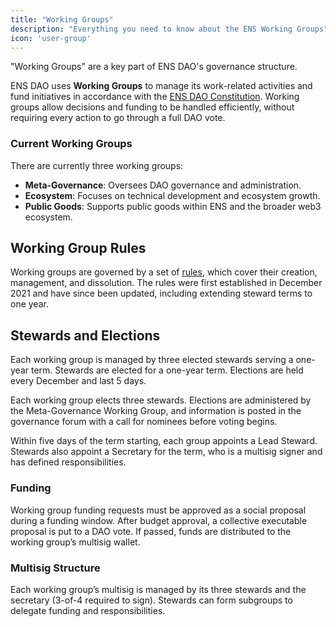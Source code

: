```yaml
---
title: "Working Groups"
description: "Everything you need to know about the ENS Working Groups"
icon: 'user-group'
---
```


<Info> "Working Groups" are a key part of ENS DAO's governance structure. </Info>

ENS DAO uses **Working Groups** to manage its work-related activities and fund initiatives in accordance with the [ENS DAO Constitution](https://docs.ens.domains/dao/wg/rules). Working groups allow decisions and funding to be handled efficiently, without requiring every action to go through a full DAO vote.

### Current Working Groups

There are currently three working groups:

- **Meta-Governance**: Oversees DAO governance and administration.
- **Ecosystem**: Focuses on technical development and ecosystem growth.
- **Public Goods**: Supports public goods within ENS and the broader web3 ecosystem.

## Working Group Rules
Working groups are governed by a set of [rules](https://docs.ens.domains/dao/wg/rules), which cover their creation, management, and dissolution. The rules were first established in December 2021 and have since been updated, including extending steward terms to one year.


## Stewards and Elections

Each working group is managed by three elected stewards serving a one-year term. <Tooltip tip="Stewards are elected community representatives who lead ENS DAO working groups, coordinate initiatives, and steward resources on behalf of token holders." cta="Learn more about stewards" href="https://docs.ens.domains/dao/stewards">Stewards</Tooltip> are elected for a one-year term. Elections are held every December and last 5 days. 

Each working group elects three stewards. Elections are administered by the Meta-Governance Working Group, and information is posted in the governance forum with a call for nominees before voting begins.

Within five days of the term starting, each group appoints a Lead Steward.
Stewards also appoint a Secretary for the term, who is a multisig signer and has defined responsibilities.

### Funding
Working group funding requests must be approved as a social proposal during a funding window.
After budget approval, a collective executable proposal is put to a DAO vote. If passed, funds are distributed to the working group’s multisig wallet.

### Multisig Structure

Each working group’s multisig is managed by its three stewards and the secretary (3-of-4 required to sign).
Stewards can form subgroups to delegate funding and responsibilities.